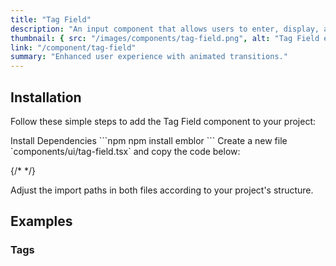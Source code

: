 ```yaml
---
title: "Tag Field"
description: "An input component that allows users to enter, display, and manage multiple tags or keywords dynamically."
thumbnail: { src: "/images/components/tag-field.png", alt: "Tag Field example" }
link: "/component/tag-field"
summary: "Enhanced user experience with animated transitions."
---
```


<ComponentPreview name="tag-field-demo" />

## Installation

Follow these simple steps to add the Tag Field component to your project:

<Steps>

<Step>
Install Dependencies
</Step>
```npm
npm install emblor
```

<Step>
Create a new file `components/ui/tag-field.tsx` and copy the code below:
</Step>

{/* <CollapsibleSource name="tag-field" /> */}

<Step>
Adjust the import paths in both files according to your project's structure.
</Step>

</Steps>


## Examples

### Tags
<ComponentPreview name="tag-field-tags" />
